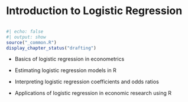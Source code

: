 # Introduction to Logistic Regression

```r

```

```r
#| echo: false
#| output: show
source("_common.R")
display_chapter_status("drafting")
```

```{=latex}
\begin{objectives}{In this chapter, you will learn to}
\begin{itemize}

\item{Basics of logistic regression in econometrics}

\item{Estimating logistic regression models in R}

\item{Interpreting logistic regression coefficients and odds ratios}

\item{Applications of logistic regression in economic research using R}

\end{itemize}

\end{objectives}
```
-   Basics of logistic regression in econometrics

-   Estimating logistic regression models in R

-   Interpreting logistic regression coefficients and odds ratios

-   Applications of logistic regression in economic research using R
